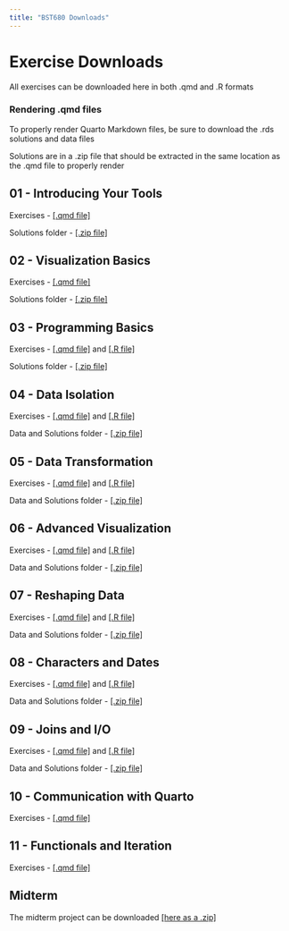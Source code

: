 ```yaml
---
title: "BST680 Downloads"
---
```


# Exercise Downloads

All exercises can be downloaded here in both .qmd and .R formats

### Rendering .qmd files

To properly render Quarto Markdown files, be sure to download the .rds solutions and data files

Solutions are in a .zip file that should be extracted in the same location as the .qmd file to properly render

## 01 - Introducing Your Tools

Exercises - <a href="_static/01_exercises.qmd" download>[.qmd file]</a>

Solutions folder - <a href="_static/01_solutions.zip" download>[.zip file]</a>

## 02 - Visualization Basics

Exercises - <a href="_static/02_exercises.qmd" download>[.qmd file]</a>

Solutions folder - <a href="_static/02_solutions.zip" download>[.zip file]</a>

## 03 - Programming Basics

Exercises - <a href="_static/03_class_exercises.qmd" download>[.qmd file]</a> and <a href="_static/03_class_exercises.R" download>[.R file]</a>

Solutions folder - <a href="_static/03_solutions.zip" download>[.zip file]</a>

## 04 - Data Isolation

Exercises - <a href="_static/04_class_exercises.qmd" download>[.qmd file]</a> and <a href="_tatic/04_class_exercises.R" download>[.R file]</a>

Data and Solutions folder - <a href="_static/04_solutions.zip" download>[.zip file]</a>

## 05 - Data Transformation

Exercises - <a href="_static/05_class_exercises.qmd" download>[.qmd file]</a> and <a href="_static/05_class_exercises.R" download>[.R file]</a>

Data and Solutions folder - <a href="_static/05_solutions.zip" download>[.zip file]</a>

## 06 - Advanced Visualization

Exercises - <a href="_static/06_class_exercises.qmd" download>[.qmd file]</a> and <a href="_static/06_class_exercises.R" download>[.R file]</a>

Data and Solutions folder - <a href="_static/06_solutions.zip" download>[.zip file]</a>

## 07 - Reshaping Data

Exercises - <a href="_static/07_class_exercises.qmd" download>[.qmd file]</a> and <a href="_static/07_class_exercises.R" download>[.R file]</a>

Data and Solutions folder - <a href="_static/07_solutions.zip" download>[.zip file]</a>

## 08 - Characters and Dates

Exercises - <a href="_static/08_class_exercises.qmd" download>[.qmd file]</a> and <a href="_static/08_class_exercises.R" download>[.R file]</a>

Data and Solutions folder - <a href="_static/08_solutions.zip" download>[.zip file]</a>

## 09 - Joins and I/O

Exercises - <a href="_static/09_class_exercises.qmd" download>[.qmd file]</a> and <a href="_static/09_class_exercises.R" download>[.R file]</a>

Data and Solutions folder - <a href="_static/09_solutions.zip" download>[.zip file]</a>

## 10 - Communication with Quarto

Exercises - <a href="_static/10_class_exercises.qmd" download>[.qmd file]</a>

## 11 - Functionals and Iteration

Exercises - <a href="_static/11_class_exercises.qmd" download>[.qmd file]</a>

## Midterm

The midterm project can be downloaded <a href="_static/midterm.zip" download>[here as a .zip]</a>
